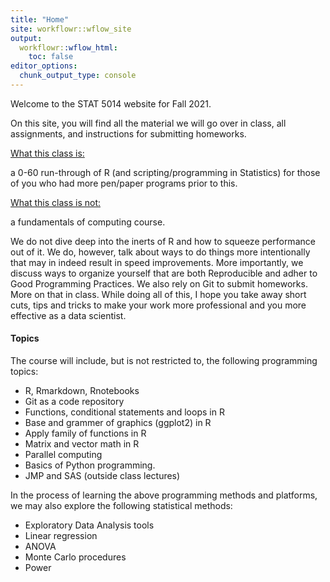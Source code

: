 ```yaml
---
title: "Home"
site: workflowr::wflow_site
output:
  workflowr::wflow_html:
    toc: false
editor_options:
  chunk_output_type: console
---
```


Welcome to the STAT 5014 website for Fall 2021.

On this site, you will find all the material we will go over in class, all assignments, and instructions for submitting homeworks.

<ins>What this class is:</ins> a 0-60 run-through of R (and scripting/programming in Statistics) for those of you who had more pen/paper programs prior to this.

<ins>What this class is not:</ins> a fundamentals of computing course.  

We do not dive deep into the inerts of R and how to squeeze performance out of it.  We do, however, talk about ways to do things more intentionally that may in indeed result in speed improvements.  More importantly, we discuss ways to organize yourself that are both Reproducible and adher to Good Programming Practices.  We also rely on Git to submit homeworks.  More on that in class.  While doing all of this, I hope you take away short cuts, tips and tricks to make your work more professional and you more effective as a data scientist.

#### Topics

The course will include, but is not restricted to, the following programming topics:

+ R, Rmarkdown, Rnotebooks
+ Git as a code repository
+ Functions, conditional statements and loops in R
+ Base and grammer of graphics (ggplot2) in R
+ Apply family of functions in R
+ Matrix and vector math in R
+ Parallel computing
+ Basics of Python programming.
+ JMP and SAS (outside class lectures)

\noindent In the process of learning the above programming methods and platforms, we may also explore the following statistical methods:

+ Exploratory Data Analysis tools
+ Linear regression
+ ANOVA
+ Monte Carlo procedures
+ Power



